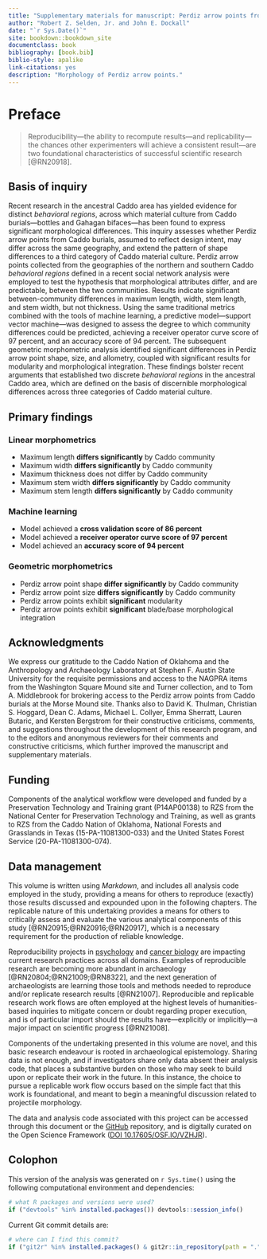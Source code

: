 ```yaml
--- 
title: "Supplementary materials for manuscript: Perdiz arrow points from Caddo burial contexts aid in defining discrete behavioral regions"
author: "Robert Z. Selden, Jr. and John E. Dockall"
date: "`r Sys.Date()`"
site: bookdown::bookdown_site
documentclass: book
bibliography: [book.bib]
biblio-style: apalike
link-citations: yes
description: "Morphology of Perdiz arrow points."
---
```


# Preface {-}

>Reproducibility---the ability to recompute results---and replicability---the chances other experimenters will achieve a consistent result---are two foundational characteristics of successful scientific research [@RN20918].

## Basis of inquiry

Recent research in the ancestral Caddo area has yielded evidence for distinct _behavioral regions_, across which material culture from Caddo burials—bottles and Gahagan bifaces—has been found to express significant morphological differences. This inquiry assesses whether Perdiz arrow points from Caddo burials, assumed to reflect design intent, may differ across the same geography, and extend the pattern of shape differences to a third category of Caddo material culture. Perdiz arrow points collected from the geographies of the northern and southern Caddo _behavioral regions_ defined in a recent social network analysis were employed to test the hypothesis that morphological attributes differ, and are predictable, between the two communities. Results indicate significant between-community differences in maximum length, width, stem length, and stem width, but not thickness. Using the same traditional metrics combined with the tools of machine learning, a predictive model---support vector machine---was designed to assess the degree to which community differences could be predicted, achieving a receiver operator curve score of 97 percent, and an accuracy score of 94 percent. The subsequent geometric morphometric analysis identified significant differences in Perdiz arrow point shape, size, and allometry, coupled with significant results for modularity and morphological integration. These findings bolster recent arguments that established two discrete _behavioral regions_ in the ancestral Caddo area, which are defined on the basis of discernible morphological differences across three categories of Caddo material culture.

## Primary findings

### Linear morphometrics

* Maximum length **differs significantly** by Caddo community
* Maximum width **differs significantly** by Caddo community
* Maximum thickness does not differ by Caddo community
* Maximum stem width **differs significantly** by Caddo community
* Maximum stem length **differs significantly** by Caddo community

### Machine learning

* Model achieved a **cross validation score of 86 percent**
* Model achieved a **receiver operator curve score of 97 percent**
* Model achieved an **accuracy score of 94 percent**

### Geometric morphometrics

* Perdiz arrow point shape **differ significantly** by Caddo community
* Perdiz arrow point size **differs significantly** by Caddo community
* Perdiz arrow points exhibit **significant** modularity
* Perdiz arrow points exhibit **significant** blade/base morphological integration

## Acknowledgments

We express our gratitude to the Caddo Nation of Oklahoma and the Anthropology and Archaeology Laboratory at Stephen F. Austin State University for the requisite permissions and access to the NAGPRA items from the Washington Square Mound site and Turner collection, and to Tom A. Middlebrook for brokering access to the Perdiz arrow points from Caddo burials at the Morse Mound site. Thanks also to David K. Thulman, Christian S. Hoggard, Dean C. Adams, Michael L. Collyer, Emma Sherratt, Lauren Butaric, and Kersten Bergstrom for their constructive criticisms, comments, and suggestions throughout the development of this research program, and to the editors and anonymous reviewers for their comments and constructive criticisms, which further improved the manuscript and supplementary materials.

## Funding

Components of the analytical workflow were developed and funded by a Preservation Technology and Training grant (P14AP00138) to RZS from the National Center for Preservation Technology and Training, as well as grants to RZS from the Caddo Nation of Oklahoma, National Forests and Grasslands in Texas (15-PA-11081300-033) and the United States Forest Service (20-PA-11081300-074).

## Data management

This volume is written using _Markdown_, and includes all analysis code employed in the study, providing a means for others to reproduce (exactly) those results discussed and expounded upon in the following chapters. The replicable nature of this undertaking provides a means for others to critically assess and evaluate the various analytical components of this study [@RN20915;@RN20916;@RN20917], which is a necessary requirement for the production of reliable knowledge.

Reproducibility projects in [psychology](https://osf.io/ezcuj/) and [cancer biology](https://www.cos.io/rpcb) are impacting current research practices across all domains. Examples of reproducible research are becoming more abundant in archaeology [@RN20804;@RN21009;@RN8322], and the next generation of archaeologists are learning those tools and methods needed to reproduce and/or replicate research results [@RN21007]. Reproducible and replicable research work flows are often employed at the highest levels of humanities-based inquiries to mitigate concern or doubt regarding proper execution, and is of particular import should the results have—explicitly or implicitly—a major impact on scientific progress [@RN21008].

Components of the undertaking presented in this volume are novel, and this basic research endeavour is rooted in archaeological epistemology. Sharing data is not enough, and if investigators share only data absent their analysis code, that places a substantive burden on those who may seek to build upon or replicate their work in the future. In this instance, the choice to pursue a replicable work flow occurs based on the simple fact that this work is foundational, and meant to begin a meaningful discussion related to projectile morphology.

The data and analysis code associated with this project can be accessed through this document or the [GitHub](https://seldenlab.github.io/perdiz3/) repository, and is digitally curated on the Open Science Framework ([DOI 10.17605/OSF.IO/VZHJR](https://osf.io/vzhjr/)).

## Colophon

This version of the analysis was generated on `r Sys.time()` using the following computational environment and dependencies: 

```r
# what R packages and versions were used?
if ("devtools" %in% installed.packages()) devtools::session_info()
```

Current Git commit details are:

```r
# where can I find this commit? 
if ("git2r" %in% installed.packages() & git2r::in_repository(path = ".")) git2r::repository(here::here())  
```
